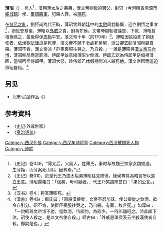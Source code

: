 '''薄昭'''（{{bd|？||前170年}}），吴人<ref>《史记》卷049，“薄太后，父吴人，姓薄氏，秦时与故魏王宗家女魏媪通，生薄姬，而薄案死山阴，因葬焉。”</ref>，[[漢朝|漢朝]][[薄太后|薄太后]]之弟弟，漢文帝[[劉恆|劉恆]]的舅父，封轵（今[[河南省|河南省]][[濟源市|濟源市]][[軹城鎮|軹城鎮]]）侯、[[車騎將軍|車騎將軍]]，犯殺人罪，被[[賜死|賜死]]。

在[[諸呂之亂|諸呂之亂]]，劉恆尚為代王時，薄昭曾與朝廷中的[[太尉|太尉]]周勃聯繫，迎立劉恆之事宜<ref>《史记》卷010，於是代王乃遣太后弟薄昭往見絳侯，絳侯等具為昭言所以迎立王意。薄昭還報曰：「信矣，毋可疑者。」代王乃笑謂宋昌曰：「果如公言。」</ref>，劉恆登基後，薄昭以[[外戚|外戚]]之貴，封為轵侯。文帝時周勃被誣告、下獄，薄昭曾積極救之，最後得保[[周勃|周勃]]平安。漢文帝十年（前170年）<ref>《汉书》卷4：将军薄昭死。</ref>，薄昭因故殺死了朝廷使者，依漢朝法律這是死罪，漢文帝不願下令處死舅舅，派公卿去勸薄昭刎頸自殺。薄昭不肯，漢文帝派「群臣喪服往哭之，乃自殺。」一說是薄昭與[[漢文帝|漢文帝]]玩[[六博|六博]]，薄昭輸局應當罰酒，侍郎甲故意給薄昭少倒酒。侍郎乙認為侍郎甲是偏袒薄昭，當場呵斥侍郎甲。薄昭大怒，趁侍郎乙休假期間派人殺死他。漢文帝因而逼迫薄昭自殺。<ref>《漢書》卷4註：鄭氏曰：「昭殺漢使者，文帝不忍加誅，使公卿從之飲酒，欲令自引分。昭不肯，使群臣喪服往哭之，乃自殺。有罪，故言死。」如淳曰：「一說昭與文帝博不勝，當飲酒，侍郎酌，為昭少，一侍郎譴呵之。時此郎下沐，昭使人殺之，是以文帝使自殺。」師古曰：「外戚恩澤侯表云坐殺漢使者自殺。鄭說是也。」 </ref>

==另见==
*北宋·[[程頤|程頤]]作品《{{s|漢文殺薄昭論}}》

== 参考資料 ==
*《[[史记|史记]]·外戚世家》 
*《[[资治通鉴|资治通鉴]]》
{{reflist}}

[[Category:西汉列侯|Category:西汉列侯]]
[[Category:西汉车骑将军|Category:西汉车骑将军]]
[[Category:西汉被赐死人物|Category:西汉被赐死人物]]
[[Category:薄姓|Category:薄姓]]